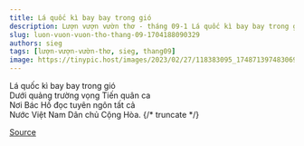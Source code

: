 ```yaml
---
title: Lá quốc kì bay bay trong gió
description: Lượn vượn vườn thơ - tháng 09-1 Lá quốc kì bay bay trong gió Dưới quảng trường vọng Tiến quân ca
slug: luon-vuon-vuon-tho-thang-09-1704188090329
authors: sieg
tags: [lượn-vượn-vườn-thơ, sieg, thang09]
image: https://tinypic.host/images/2023/02/27/118383095_174871397483069_4226465541045558410_n.th.jpg
---
```


Lá quốc kì bay bay trong gió\
Dưới quảng trường vọng Tiến quân ca\
Nơi Bác Hồ đọc tuyên ngôn tất cả\
Nước Việt Nam Dân chủ Cộng Hòa.
{/* truncate */}


[Source](https://www.facebook.com/ape.poem/posts/pfbid02gghnovkhwhJDJgmjgkgnBmhgVj4ohVkkXTTF1ovXCRyL3FJRw5d32L9ev3UeF5QAl)
